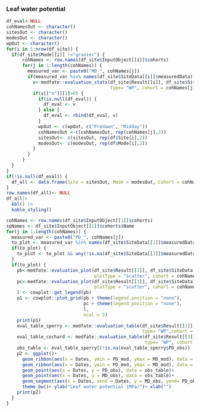 
### Leaf water potential

```r
df_eval<-NULL
cohNamesOut <- character()
sitesOut <- character()
modesOut <- character()
wpOut <- character()
for(i in 1:nrow(df_site)) {
  if(df_site$Mode[[i]] !="granier") {
      cohNames <- row.names(df_site$InputObject[[i]]$cohorts)
      for(j in 1:length(cohNames)) {
        measured_var <- paste0("MD_", cohNames[j])
        if(measured_var %in% names(df_site$SiteData[[i]]$measuredData)) {
          v<-medfate::evaluation_stats(df_site$Result[[i]], df_site$SiteData[[i]]$measuredData,
                                       type= "WP", cohort = cohNames[j])
          if(v[["n"]][1]>0) {
            if(is.null(df_eval)) {
              df_eval <- v
            } else {
              df_eval <- rbind(df_eval, v)
            }
            wpOut <- c(wpOut, c("Predawn", "Midday"))
            cohNamesOut <-c(cohNamesOut, rep(cohNames[j],2))
            sitesOut<- c(sitesOut, rep(df$Site[i],2))
            modesOut<- c(modesOut, rep(df$Mode[i],2))
          }
        }
      }
  }
}
if(!is.null(df_eval)) {
  df_all <- data.frame(Site = sitesOut, Mode = modesOut, Cohort = cohNamesOut, WP = wpOut, df_eval)
}
row.names(df_all)<- NULL
df_all|>
  kbl() |>
  kable_styling()
```


```r
cohNames <- row.names(df_site$InputObject[[1]]$cohorts)
spNames <- df_site$InputObject[[1]]$cohorts$Name
for(j in 1:length(cohNames)) {
  measured_var <- paste0("PD_", cohNames[j])
  to_plot <- measured_var %in% names(df_site$SiteData[[2]]$measuredData)
  if(to_plot) {
    to_plot <- to_plot && any(!is.na(df_site$SiteData[[2]]$measuredData[[measured_var]]))
  }
  if(to_plot) {
    pb<-medfate::evaluation_plot(df_site$Result[[2]], df_site$SiteData[[2]]$measuredData, type= "WP", 
                                 plotType = "scatter", cohort = cohNames[j])+labs(subtitle="Sperry")
    pc<-medfate::evaluation_plot(df_site$Result[[3]], df_site$SiteData[[3]]$measuredData, type= "WP", 
                                 plotType = "scatter", cohort = cohNames[j])+labs(subtitle="Cochard", title="")
    l <- cowplot::get_legend(pb)
    p1 <- cowplot::plot_grid(pb + theme(legend.position = "none"),
                             pc + theme(legend.position = "none"), 
                             l, 
                             ncol = 3)
    print(p1)
    eval_table_sperry <- medfate::evaluation_table(df_site$Result[[2]], df_site$SiteData[[2]]$measuredData,
                                                   type= "WP",cohort = cohNames[j])
    eval_table_cochard <- medfate::evaluation_table(df_site$Result[[3]], df_site$SiteData[[3]]$measuredData,
                                                    type= "WP", cohort = cohNames[j])
    obs_table <- eval_table_sperry[(!is.na(eval_table_sperry$PD_obs)) | (!is.na(eval_table_sperry$MD_obs)) ,]
    p2 <- ggplot()+
      geom_ribbon(aes(x = Dates, ymin = PD_mod, ymax = MD_mod), data = eval_table_sperry, alpha = 0.5, fill = "green")+
      geom_ribbon(aes(x = Dates, ymin = PD_mod, ymax = MD_mod), data = eval_table_cochard, alpha = 0.5, fill = "blue")+
      geom_point(aes(x = Dates, y = PD_obs), data = obs_table)+
      geom_point(aes(x = Dates, y = MD_obs), data = obs_table)+
      geom_segment(aes(x = Dates, xend = Dates, y = MD_obs, yend= PD_obs), data = obs_table)+
      theme_bw()+ ylab("Leaf water potential (MPa)")+ xlab("")
    print(p2)
  }
}
```